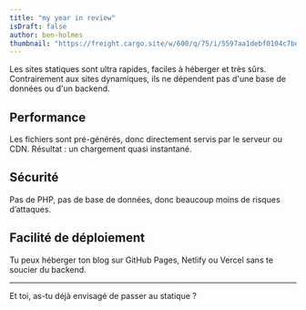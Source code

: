 ```yaml
---
title: "my year in review"
isDraft: false
author: ben-holmes
thumbnail: "https://freight.cargo.site/w/600/q/75/i/5597aa1debf0104c7be6c763db25596a06bf07ae8ab6ddadfdb62fc779715a04/WhatsApp-Image-2024-04-30-at-3.44.56-PM.jpg"
---
```


Les sites statiques sont ultra rapides, faciles à héberger et très sûrs. Contrairement aux sites dynamiques, ils ne dépendent pas d'une base de données ou d'un backend.

## Performance

Les fichiers sont pré-générés, donc directement servis par le serveur ou CDN. Résultat : un chargement quasi instantané.

## Sécurité

Pas de PHP, pas de base de données, donc beaucoup moins de risques d’attaques.

## Facilité de déploiement

Tu peux héberger ton blog sur GitHub Pages, Netlify ou Vercel sans te soucier du backend.

---

Et toi, as-tu déjà envisagé de passer au statique ?
